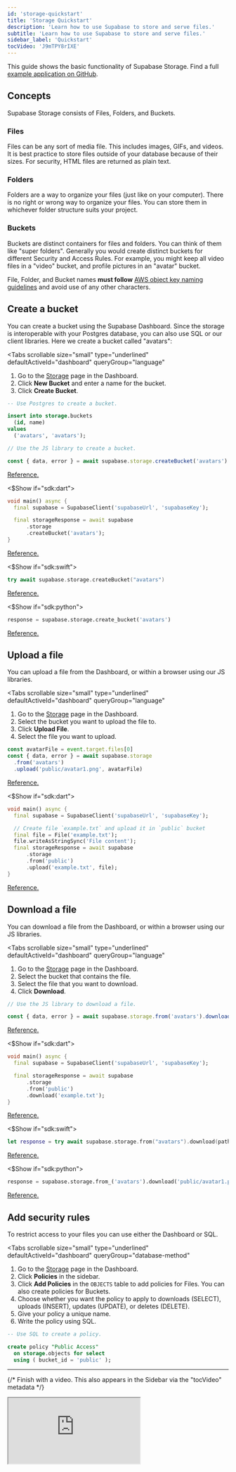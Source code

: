 ```yaml
---
id: 'storage-quickstart'
title: 'Storage Quickstart'
description: 'Learn how to use Supabase to store and serve files.'
subtitle: 'Learn how to use Supabase to store and serve files.'
sidebar_label: 'Quickstart'
tocVideo: 'J9mTPY8rIXE'
---
```


This guide shows the basic functionality of Supabase Storage. Find a full [example application on GitHub](https://github.com/supabase/supabase/tree/master/examples/user-management/nextjs-user-management).

## Concepts

Supabase Storage consists of Files, Folders, and Buckets.

### Files

Files can be any sort of media file. This includes images, GIFs, and videos. It is best practice to store files outside of your database because of their sizes. For security, HTML files are returned as plain text.

### Folders

Folders are a way to organize your files (just like on your computer). There is no right or wrong way to organize your files. You can store them in whichever folder structure suits your project.

### Buckets

Buckets are distinct containers for files and folders. You can think of them like "super folders". Generally you would create distinct buckets for different Security and Access Rules. For example, you might keep all video files in a "video" bucket, and profile pictures in an "avatar" bucket.

<Admonition type="note">

File, Folder, and Bucket names **must follow** [AWS object key naming guidelines](https://docs.aws.amazon.com/AmazonS3/latest/userguide/object-keys.html) and avoid use of any other characters.

</Admonition>

## Create a bucket

You can create a bucket using the Supabase Dashboard. Since the storage is interoperable with your Postgres database, you can also use SQL or our client libraries. Here we create a bucket called "avatars":

<Tabs
  scrollable
  size="small"
  type="underlined"
  defaultActiveId="dashboard"
  queryGroup="language"
>
<TabPanel id="dashboard" label="Dashboard">

1. Go to the [Storage](/dashboard/project/_/storage/buckets) page in the Dashboard.
2. Click **New Bucket** and enter a name for the bucket.
3. Click **Create Bucket**.

</TabPanel>
<TabPanel id="sql" label="SQL">

```sql
-- Use Postgres to create a bucket.

insert into storage.buckets
  (id, name)
values
  ('avatars', 'avatars');
```

</TabPanel>
<TabPanel id="javascript" label="JavaScript">

```js
// Use the JS library to create a bucket.

const { data, error } = await supabase.storage.createBucket('avatars')
```

[Reference.](/docs/reference/javascript/storage-createbucket)

</TabPanel>
<$Show if="sdk:dart">
<TabPanel id="dart" label="Dart">

```dart
void main() async {
  final supabase = SupabaseClient('supabaseUrl', 'supabaseKey');

  final storageResponse = await supabase
      .storage
      .createBucket('avatars');
}
```

[Reference.](https://pub.dev/documentation/storage_client/latest/storage_client/SupabaseStorageClient/createBucket.html)

</TabPanel>
</$Show>
<$Show if="sdk:swift">
<TabPanel id="swift" label="Swift">

```swift
try await supabase.storage.createBucket("avatars")
```

[Reference.](/docs/reference/swift/storage-createbucket)

</TabPanel>
</$Show>
<$Show if="sdk:python">
<TabPanel id="python" label="Python">

```python
response = supabase.storage.create_bucket('avatars')
```

[Reference.](/docs/reference/python/storage-createbucket)

</TabPanel>
</$Show>
</Tabs>

## Upload a file

You can upload a file from the Dashboard, or within a browser using our JS libraries.

<Tabs
  scrollable
  size="small"
  type="underlined"
  defaultActiveId="dashboard"
  queryGroup="language"
>
<TabPanel id="dashboard" label="Dashboard">

1. Go to the [Storage](/dashboard/project/_/storage/buckets) page in the Dashboard.
2. Select the bucket you want to upload the file to.
3. Click **Upload File**.
4. Select the file you want to upload.

</TabPanel>
<TabPanel id="javascript" label="JavaScript">

```js
const avatarFile = event.target.files[0]
const { data, error } = await supabase.storage
  .from('avatars')
  .upload('public/avatar1.png', avatarFile)
```

[Reference.](/docs/reference/javascript/storage-from-upload)

</TabPanel>
<$Show if="sdk:dart">
<TabPanel id="dart" label="Dart">

```dart
void main() async {
  final supabase = SupabaseClient('supabaseUrl', 'supabaseKey');

  // Create file `example.txt` and upload it in `public` bucket
  final file = File('example.txt');
  file.writeAsStringSync('File content');
  final storageResponse = await supabase
      .storage
      .from('public')
      .upload('example.txt', file);
}
```

[Reference.](https://pub.dev/documentation/storage_client/latest/storage_client/SupabaseStorageClient/createBucket.html)

</TabPanel>
</$Show>
</Tabs>

## Download a file

You can download a file from the Dashboard, or within a browser using our JS libraries.

<Tabs
  scrollable
  size="small"
  type="underlined"
  defaultActiveId="dashboard"
  queryGroup="language"
>
<TabPanel id="dashboard" label="Dashboard">

1. Go to the [Storage](/dashboard/project/_/storage/buckets) page in the Dashboard.
2. Select the bucket that contains the file.
3. Select the file that you want to download.
4. Click **Download**.

</TabPanel>
<TabPanel id="javascript" label="JavaScript">

```js
// Use the JS library to download a file.

const { data, error } = await supabase.storage.from('avatars').download('public/avatar1.png')
```

[Reference.](/docs/reference/javascript/storage-from-download)

</TabPanel>
<$Show if="sdk:dart">
<TabPanel id="dart" label="Dart">

```dart
void main() async {
  final supabase = SupabaseClient('supabaseUrl', 'supabaseKey');

  final storageResponse = await supabase
      .storage
      .from('public')
      .download('example.txt');
}
```

[Reference.](/docs/reference/dart/storage-from-download)

</TabPanel>
</$Show>
<$Show if="sdk:swift">
<TabPanel id="swift" label="Swift">

```swift
let response = try await supabase.storage.from("avatars").download(path: "public/avatar1.png")
```

[Reference.](/docs/reference/python/storage-from-download)

</TabPanel>
</$Show>
<$Show if="sdk:python">
<TabPanel id="python" label="Python">

```python
response = supabase.storage.from_('avatars').download('public/avatar1.png')
```

[Reference.](/docs/reference/python/storage-from-download)

</TabPanel>
</$Show>
</Tabs>

## Add security rules

To restrict access to your files you can use either the Dashboard or SQL.

<Tabs
  scrollable
  size="small"
  type="underlined"
  defaultActiveId="dashboard"
  queryGroup="database-method"
>
<TabPanel id="dashboard" label="Dashboard">

1. Go to the [Storage](/dashboard/project/_/storage/buckets) page in the Dashboard.
2. Click **Policies** in the sidebar.
3. Click **Add Policies** in the `OBJECTS` table to add policies for Files. You can also create policies for Buckets.
4. Choose whether you want the policy to apply to downloads (SELECT), uploads (INSERT), updates (UPDATE), or deletes (DELETE).
5. Give your policy a unique name.
6. Write the policy using SQL.

</TabPanel>
<TabPanel id="sql" label="SQL">

```sql
-- Use SQL to create a policy.

create policy "Public Access"
  on storage.objects for select
  using ( bucket_id = 'public' );
```

</TabPanel>
</Tabs>

---

{/* Finish with a video. This also appears in the Sidebar via the "tocVideo" metadata */}

<div className="video-container">
  <iframe
    src="https://www.youtube-nocookie.com/embed/J9mTPY8rIXE"
    frameBorder="1"
    allow="accelerometer; autoplay; clipboard-write; encrypted-media; gyroscope; picture-in-picture"
    allowFullScreen
  ></iframe>
</div>
